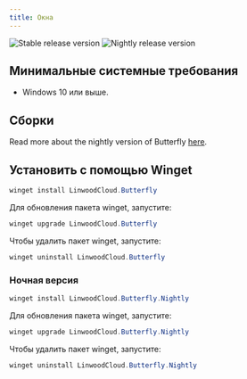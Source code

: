 ```yaml
---
title: Окна
---
```


![Stable release version](https://img.shields.io/badge/dynamic/yaml?color=c4840d&label=Stable&query=%24.version&url=https%3A%2F%2Fraw.githubusercontent.com%2FLinwoodDev%2Fbutterfly%2Fstable%2Fapp%2Fpubspec.yaml&style=for-the-badge)
![Nightly release version](https://img.shields.io/badge/dynamic/yaml?color=f7d28c&label=Nightly&query=%24.version&url=https%3A%2F%2Fraw.githubusercontent.com%2FLinwoodDev%2Fbutterfly%2Fnightly%2Fapp%2Fpubspec.yaml&style=for-the-badge)



## Минимальные системные требования

- Windows 10 или выше.

## Сборки

<Tabs>
<TabItem label="Stable">
  <CardGrid>
    <DownloadButton after="/downloads/post-windows" href="https://github.com/LinwoodDev/butterfly/releases/download/stable/linwood-butterfly-windows-setup-x86_64.exe" title="Setup"/>
    <DownloadButton after="/downloads/post-windows" href="https://github.com/LinwoodDev/butterfly/releases/download/stable/linwood-butterfly-windows-x86_64.zip" title="Portable"/>
  </CardGrid>
</TabItem>
<TabItem label="Nightly">
  <CardGrid>
    <DownloadButton after="/downloads/post-windows" href="https://github.com/LinwoodDev/butterfly/releases/download/nightly/linwood-butterfly-windows-setup-x86_64.exe" title="Setup"/>
    <DownloadButton after="/downloads/post-windows" href="https://github.com/LinwoodDev/butterfly/releases/download/nightly/linwood-butterfly-windows-x86_64.zip" title="Portable"/>
  </CardGrid>
</TabItem>
</Tabs>

Read more about the nightly version of Butterfly [here](/community/nightly).

## Установить с помощью Winget

```powershell
winget install LinwoodCloud.Butterfly
```

Для обновления пакета winget, запустите:

```powershell
winget upgrade LinwoodCloud.Butterfly
```

Чтобы удалить пакет winget, запустите:

```powershell
winget uninstall LinwoodCloud.Butterfly
```

### Ночная версия

```powershell
winget install LinwoodCloud.Butterfly.Nightly
```

Для обновления пакета winget, запустите:

```powershell
winget upgrade LinwoodCloud.Butterfly.Nightly
```

Чтобы удалить пакет winget, запустите:

```powershell
winget uninstall LinwoodCloud.Butterfly.Nightly
```
